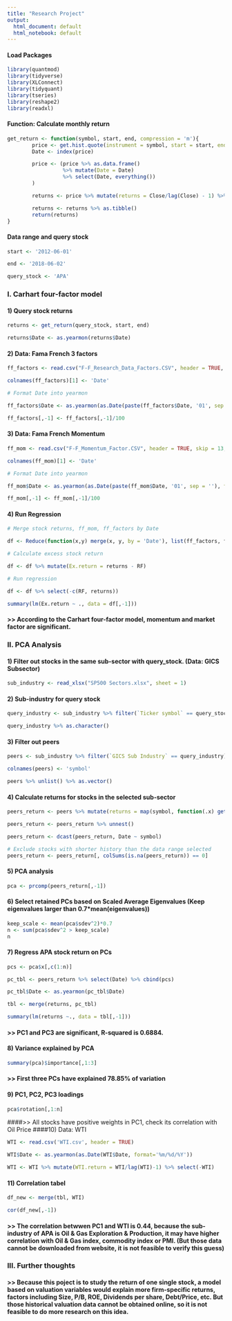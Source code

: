 ---
title: "Research Project"
output:
  html_document: default
  html_notebook: default
---
 

#### Load Packages
```{r warning=FALSE, message=FALSE}
library(quantmod)
library(tidyverse)
library(XLConnect)
library(tidyquant)
library(tseries)
library(reshape2)
library(readxl)
```

####  Function: Calculate monthly return
```{r warning=FALSE, message=FALSE}
get_return <- function(symbol, start, end, compression = 'm'){
        price <- get.hist.quote(instrument = symbol, start = start, end = end, compression = compression, quote = "Close", quiet = TRUE)
        Date <- index(price)

        price <- (price %>% as.data.frame()
                  %>% mutate(Date = Date)
                  %>% select(Date, everything())
        )

        returns <- price %>% mutate(returns = Close/lag(Close) - 1) %>% select(-Close) %>% filter(complete.cases(returns))

        returns <- returns %>% as.tibble()
        return(returns)
}

```

####  Data range and query stock
```{r warning=FALSE, message=FALSE}
start <- '2012-06-01'

end <- '2018-06-02'

query_stock <- 'APA'
```

###  I. Carhart four-factor model

#### 1) Query stock returns
```{r warning=FALSE, message=FALSE}
returns <- get_return(query_stock, start, end)

returns$Date <- as.yearmon(returns$Date)
```

#### 2) Data: Fama French 3 factors
```{r warning=FALSE, message=FALSE}
ff_factors <- read.csv("F-F_Research_Data_Factors.CSV", header = TRUE, skip = 3, nrows = 1102)

colnames(ff_factors)[1] <- 'Date'

# Format Date into yearmon

ff_factors$Date <- as.yearmon(as.Date(paste(ff_factors$Date, '01', sep = ''), format='%Y%m%d'))

ff_factors[,-1] <- ff_factors[,-1]/100
```

#### 3) Data: Fama French Momentum
```{r warning=FALSE, message=FALSE}

ff_mom <- read.csv("F-F_Momentum_Factor.CSV", header = TRUE, skip = 13, nrows = 1095)

colnames(ff_mom)[1] <- 'Date'

# Format Date into yearmon

ff_mom$Date <- as.yearmon(as.Date(paste(ff_mom$Date, '01', sep = ''), format='%Y%m%d'))

ff_mom[,-1] <- ff_mom[,-1]/100
```

#### 4) Run Regression
```{r warning=FALSE, message=FALSE}
# Merge stock returns, ff_mom, ff_factors by Date

df <- Reduce(function(x,y) merge(x, y, by = 'Date'), list(ff_factors, ff_mom, returns))

# Calculate excess stock return

df <- df %>% mutate(Ex.return = returns - RF) 

# Run regression

df <- df %>% select(-c(RF, returns))

summary(lm(Ex.return ~ ., data = df[,-1]))
```

#### >> According to the Carhart four-factor model, momentum and market factor are significant.

### II. PCA Analysis

#### 1) Filter out stocks in the same sub-sector with query_stock. (Data: GICS Subsector)
        
```{r warning=FALSE, message=FALSE}
sub_industry <- read_xlsx("SP500 Sectors.xlsx", sheet = 1) 

```

#### 2) Sub-industry for query stock

```{r warning=FALSE, message=FALSE}
query_industry <- sub_industry %>% filter(`Ticker symbol` == query_stock) %>% select(`GICS Sub Industry`) %>% unlist()

query_industry %>% as.character()
```


#### 3) Filter out peers

```{r warning=FALSE, message=FALSE}
peers <- sub_industry %>% filter(`GICS Sub Industry` == query_industry) %>% select(`Ticker symbol`)

colnames(peers) <- 'symbol'

peers %>% unlist() %>% as.vector()
```

#### 4) Calculate returns for stocks in the selected sub-sector
```{r warning=FALSE, message=FALSE}
peers_return <- peers %>% mutate(returns = map(symbol, function(.x) get_return(.x, start, end))) 

peers_return <- peers_return %>% unnest()

peers_return <- dcast(peers_return, Date ~ symbol)

# Exclude stocks with shorter history than the data range selected 
peers_return <- peers_return[, colSums(is.na(peers_return)) == 0]
```

#### 5) PCA analysis
```{r warning=FALSE, message=FALSE}
pca <- prcomp(peers_return[,-1])
```

#### 6) Select retained PCs based on Scaled Average Eigenvalues (Keep eigenvalues larger than 0.7*mean(eigenvalues))
```{r warning=FALSE, message=FALSE}
keep_scale <- mean(pca$sdev^2)*0.7
n <- sum(pca$sdev^2 > keep_scale)
n
```

#### 7) Regress APA stock return on PCs
```{r warning=FALSE, message=FALSE}
pcs <- pca$x[,c(1:n)]

pc_tbl <- peers_return %>% select(Date) %>% cbind(pcs)

pc_tbl$Date <- as.yearmon(pc_tbl$Date)

tbl <- merge(returns, pc_tbl)

summary(lm(returns ~., data = tbl[,-1]))
```

#### >> PC1 and PC3 are significant, R-squared is 0.6884.

#### 8) Variance explained by PCA
```{r warning=FALSE, message=FALSE}
summary(pca)$importance[,1:3]
```

#### >> First three PCs have explained 78.85% of variation

#### 9) PC1, PC2, PC3 loadings
```{r warning=FALSE, message=FALSE}
pca$rotation[,1:n]
```

####>> All stocks have positive weights in PC1, check its correlation with Oil Price
####10) Data: WTI
```{r warning=FALSE, message=FALSE}
WTI <- read.csv('WTI.csv', header = TRUE)

WTI$Date <- as.yearmon(as.Date(WTI$Date, format='%m/%d/%Y'))

WTI <- WTI %>% mutate(WTI.return = WTI/lag(WTI)-1) %>% select(-WTI)
```

#### 11) Correlation tabel
```{r warning=FALSE, message=FALSE}
df_new <- merge(tbl, WTI)

cor(df_new[,-1])
```

#### >> The correlation betwwen PC1 and WTI is 0.44, because the sub-industry of APA is Oil & Gas Exploration & Production, it may have higher correlation with Oil & Gas index, commodity index or PMI. (But those data cannot be downloaded from website, it is not feasible to verify this guess)

### III. Further thoughts

#### >> Because this poject is to study the return of one single stock, a model based on valuation variables would explain more firm-specific returns, factors including Size, P/B, ROE, Dividends per share, Debt/Price, etc. But those historical valuation data cannot be obtained online, so it is not feasible to do more research on this idea.
